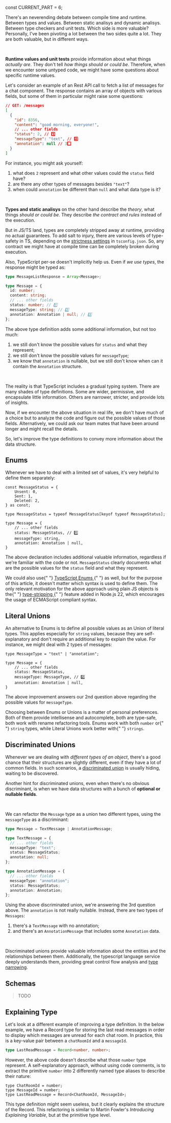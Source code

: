 


const CURRENT_PART = 6;


<TOC current={CURRENT_PART} />

There's an neverending debate between compile time and runtime. Between types and values. Between static analisys and dynamic analisys. Between type checkers and unit tests. Which side is more valuable? Personally, I've been pivoting a lot between the two sides quite a lot. They are both valuable, but in different ways.

<br />

**Runtime values and unit tests** provide information about what things _actually are_. They don't tell _how things should or could be_. Therefore, when we encounter some untyped code, we might have some questions about specific runtime values.

Let's consider an example of an Rest API call to fetch a list of messages for a chat component. The response contains an array of objects with various fields, but some of them in particular might raise some questions:

```json
// GET: /messages
[
  {
    "id": 8356,
    "content": "good morning, everyone!",
    // ... other fields
    "status": 2, // 1️⃣
    "messageType": "text", // 2️⃣
    "annotation": null // 3️⃣
  }
]
```

For instance, you might ask yourself:

1. what does `2` represent and what other values could the `status` field have?
2. are there any other types of messages besides `"text"`?
3. when could `annotation` be different than `null` and what data type is it?

<br />

**Types and static analisys** on the other hand describe the _theory_, what things _should or could be_. They describe _the contract and rules_ instead of the execution.

But in JS/TS land, types are completely stripped away at runtime, providing no actual guarantees. To add salt to injury, there are various levels of type-safety in TS, depending on the [strictness settings](https://www.typescriptlang.org/tsconfig/#strict) in `tsconfig.json`. So, any contract we might have at compile time can be completely broken during execution.

<!--
Therefore, if we think about it in black and white, why use types at all if we don't get type safety guarantees?

However, as one business man once said:

> Contracts are valuable as long as both parties act in **good faith**.
-->

Also, TypeScript per-se doesn't implicitly help us. Even if _we use types_, the response might be typed as:

```ts
type MessageListResponse = Array<Message>;

type Message = {
  id: number;
  content: string;
  // ... other fields
  status: number; // 1️⃣
  messageType: string; // 2️⃣
  annotation: Annotation | null; // 3️⃣
};
```

The above type definition adds some additional information, but not too much:

1. we still don't know the possible values for `status` and what they represent;
2. we still don't know the possible values for `messageType`;
3. we know that `annotation` is nullable, but we still don't know when can it contain the `Annotation` structure.

<br />

The reality is that TypeScript includes a gradual typing system. There are many shades of type definitions. Some are wider, permissive, and encapsulate little information. Others are narrower, stricter, and provide lots of insights.

Now, if we encounter the above situation in real life, we don't have much of a choice but to analyze the code and figure out the possible values of those fields. Alternatively, we could ask our team mates that have been around longer and might recall the details.

So, let's improve the type definitions to convey more information about the data structure.

## Enums

Whenever we have to deal with a limited set of values, it's very helpful to define them separately:

```ts{11}
const MessageStatus = {
    Unsent: 0,
    Sent: 1,
    Deleted: 2,
} as const;

type MessageStatus = typeof MessageStatus[keyof typeof MessageStatus];

type Message = {
    // ... other fields
    status: MessageStatus, // 1️⃣
    messageType: string,
    annotation: Annotation | null,
}
```

The above declaration includes additional valuable information, regardless if we're familiar with the code or not. `MessageStatus` clearly documents what are the possible values for the `status` field and what they represent.

<Note>
  We could also use{" "}
  <a href="https://www.typescriptlang.org/docs/handbook/enums.html">
    TypeScript Enums
  </a>{" "}
  as well, but for the purpose of this article, it doesn't matter which syntax
  is used to define them. The only relevant motivation for the above approach
  using plain JS objects is the{" "}
  <a href="https://nodejs.org/docs/v22.14.0/api/typescript.html#typescript-features">
    type-stripping
  </a>{" "}
  feature added in Node.js 22, which encourages the usage of ECMAScript
  compliant syntax.
</Note>

## Literal Unions

An alternative to Enums is to define all possible values as an Union of literal types. This applies especially for `string` values, because they are self-explanatory and don't require an additional key to explain the value. For instance, we might deal with 2 types of messages:

```ts{6}
type MessageType = "text" | "annotation";

type Message = {
    // ... other fields
    status: MessageStatus,
    messageType: MessageType, // 2️⃣
    annotation: Annotation | null,
}
```

The above improvement answers our 2nd question above regarding the possible values for `messageType`.

<Note>
  Choosing between Enums or Unions is a matter of personal preferences. Both of
  them provide intellisense and autocomplete, both are type-safe, both work with
  rename refactoring tools. Enums work with both <code>number</code> or{" "}
  <code>string</code> types, while Literal Unions work better with{" "}
  <code>strings</code>.
</Note>

## Discriminated Unions

Whenever we are dealing with _different types of an object_, there's a good chance that their structures are slightly different, even if they have a lot of common fields. In such scenarios, a [discriminated union](https://www.typescriptlang.org/docs/handbook/typescript-in-5-minutes-func.html#discriminated-unions) is usually hiding, waiting to be discovered.

Another hint for discriminated unions, even when there's no obvious discriminant, is when we have data structures with a bunch of **optional or nullable fields**.

<br />

We can refactor the `Message` type as a union two different types, using the `messageType` as a discriminant:

```ts
type Message = TextMessage | AnnotationMessage;

type TextMessage = {
  // ... other fields
  messageType: "text";
  status: MessageStatus;
  annotation: null;
};

type AnnotationMessage = {
  // ... other fields
  messageType: "annotation";
  status: MessageStatus;
  annotation: Annotation;
};
```

Using the above discriminated union, we're answering the 3rd question above. The `annotation` is not really nullable. Instead, there are two types of `Messages`:

1. there's a `TextMessage` with no annotation;
2. and there's an `AnnotationMessage` that includes some `Annotation` data.

<br />

Discriminated unions provide valuable information about the entities and the relationships between them. Additionally, the typescript language service deeply understands them, providing great control flow analysis and [type narrowing](https://www.typescriptlang.org/docs/handbook/2/narrowing.html#discriminated-unions).

## Schemas

> TODO

## Explaining Type

Let's look at a different example of improving a type definition. In the below example, we have a Record type for storing the last read messages in order to display which messages are unread for each chat room. In practice, this is a key-value pair between a `chatRoomId` and a `messageId`.

```ts
type LastReadMessage = Record<number, number>;
```

However, the above code doesn't describe what those `number` type represent. A self-explanatory approach, without using code comments, is to extract the primitive `number` into 2 differently named type aliases to describe their nature:

```ts{3}
type ChatRoomId = number;
type MessageId = number;
type LastReadMessage = Record<ChatRoomId, MessageId>;
```

This type definition might seem useless, but it clearly explains the structure of the Record. This refactoring is similar to Martin Fowler's _Introducing Explaining Variable_, but at the primitive type level.
